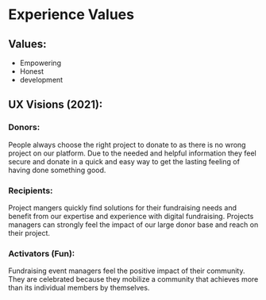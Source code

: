 
<Meta title="Basics/Experience Values" />

# Experience Values

## Values:

- Empowering
- Honest
- development

## UX Visions (2021):

### Donors:

People always choose the right project to donate to as there is no wrong project on our platform. Due to the needed and helpful information they feel secure and donate in a quick and easy way to get the lasting feeling of having done something good.

### Recipients:

Project mangers quickly find solutions for their fundraising needs and benefit from our expertise and experience with digital fundraising. Projects managers can strongly feel the impact of our large donor base and reach on their project.

### Activators (Fun):

Fundraising event managers feel the positive impact of their community. They are celebrated because they mobilize a community that achieves more than its individual members by themselves.

